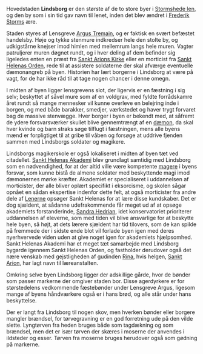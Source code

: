 {{title:Lindsborg}}
{{author:Laura Holmegaard}}
{{timestamp:2009-09-18T14:42:03Z}}
{{copyright:Lindsborg}}
Hovedstaden '''Lindsborg''' er den største af de to store byer i [[Stormshede len]], og den by som i sin tid gav navn til lenet, inden det blev ændret i [[Frederik Storm|Frederik Storms]] ære.

Staden styres af Lensgreve [[Argus Tremain]], og er faktisk en svært befæstet handelsby. Høje og tykke stenmure indkredser hele den stolte by, og udkigstårne knejser imod himlen med mellemrum langs hele muren. Vagter patruljerer muren døgnet rundt, og i hver deling af dem befinder sig ligeledes enten en præst fra [[Sankt Arions Kirke]] eller en morticist fra [[Sankt Helenas Orden]], rede til at assistere soldaterne der skal afværge eventuelle dæmonangreb på byen. Historien har lært borgerne i Lindsborg at være på vagt, for de har ikke råd til at tage nogen chancer i denne omegn.

I midten af byen ligger lensgrevens slot, der ligervis er en fæstning i sig selv; beskyttet af såvel mure som af en voldgrav, med fyldte forrådskamre året rundt så mange mennesker vil kunne overleve en belejring inde i borgen, og med både barakker, smedjer, værkstedet og haver trygt forvaret bag de massive stenvægge. Hver borger i byen er bekendt med, at såfremt de ydere forsvarsværker skullet blive gennemtrængt af en [[dæmon]], da skal hver kvinde og barn straks søge tilflugt i fæstningen, mens alle byens mænd er forpligtiget til at gribe til våben og forsøge at uddrive fjenden sammen med Lindsborgs soldater og magikere.

Lindsborgs magikerskole er også lokaliseret i midten af byen tæt ved citadellet. [[Sankt Helenas Akademi]] blev grundlagt samtidig med Lindsborg som en nødvendighed, for at der altid ville være kompetente [[mager|magere]] i byens forsvar, som kunne bistå de almene soldater med beskyttende magi imod dæmonernes mørke kræfter. Akademiet er specialiseret i uddannelsen af morticister, der alle bliver oplært specifikt i eksorcisme, og skolen sågar opnået en sådan ekspertise indenfor dette felt, at også morticister fra andre dele af [[Lenerne]] opsøger Sankt Helenas for at lære disse kundskaber. Det er dog sjældent, at sådanne udefrakommende får meget ud af at opsøge akademiets forstanderinde, [[Sandra Hedrian]], idet konservatoriet prioriterer uddannelsen af eleverne, som med tiden vil blive ansvarlige for at beskytte hele byen, så højt, at dets lærere sjældent har tid tilovers, som de kan spilde på fremmede der i sidste ende blot vil forlade byen igen med deres nyerhvervede viden uden at give noget igen for akademiets hjælpsomhed.
Sankt Helenas Akademi har et meget tæt samarbejde med Lindsborg bygarde igennem Sankt Helenas Orden, og fastholder derudover også det nære venskab med gejstligheden af gudinden [[Rina]], hvis helgen, [[Sankt Arion]], har lagt navn til læreanstalten.

Omkring selve byen Lindsborg ligger der adskillige gårde, hvor de bønder som passer markerne der omgiver staden bor. Disse agerdyrkere er for størstedelens vedkommende fæstebønder under Lensgreve Argus, ligesom mange af byens håndværkere også er i hans brød, og alle står under hans beskyttelse.

Der er langt fra Lindsborg til nogen skov, men hverken bønder eller borgere mangler brændsel, for tørvegravning er en god forretning ude på den vilde slette. Lyngtørven fra heden bruges både som tagdækning og som brændsel, men det er især tørven der skæres i moserne der anvendes i ildsteder og esser.  Tørven fra moserne bruges herudover også som gødning på markerne.
